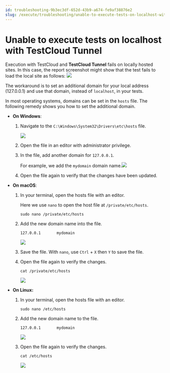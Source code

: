 ```yaml
---
id: troubleshooting-9b3ec3df-652d-43b9-a674-fe9af38876e2
slug: /execute/troubleshooting/unable-to-execute-tests-on-localhost-with-testcloud-tunnel
---
```


# Unable to execute tests on localhost with TestCloud Tunnel

Execution with TestCloud and **TestCloud Tunnel** fails on locally hosted sites. In this case, the report screenshot might show that the test fails to load the local site as follows: <img src="/doc_images/Documents/Execute/Troubleshoot/Troubleshoot_CLI/image/Unable_to_load_localhost.png" />

The workaround is to set an additional domain for your local address \(127.0.0.1\) and use that domain, instead of <code>localhost</code>, in your tests.

In most operating systems, domains can be set in the <code>hosts</code> file. The following remedy shows you how to set the additional domain.

-   **On Windows**:

    1.  Navigate to the <code>C:\Windows\System32\Drivers\etc\hosts</code> file.

        <img src="/doc_images/Documents/Execute/Troubleshoot/Troubleshoot_CLI/image/Windows_hosts_file.png" width={500} />

    2.  Open the file in an editor with administrator privilege.

    3.  In the file, add another domain for <code>127.0.0.1</code>.

        For example, we add the <code>mydomain</code> domain name.<img src="/doc_images/Documents/Execute/Troubleshoot/Troubleshoot_CLI/image/Notepad_hosts_file.png" width={500} />

    4.  Open the file again to verify that the changes have been updated.

-   **On macOS**:

    1.  In your terminal, open the hosts file with an editor.

        Here we use <code>nano</code> to open the host file at <code>/private/etc/hosts</code>.

        ```
        sudo nano /private/etc/hosts
        ```

    2.  Add the new domain name into the file.

        ```
        127.0.0.1       mydomain
        ```

        <img src="/doc_images/Documents/Execute/Troubleshoot/Troubleshoot_CLI/image/macOS_terminal_hosts_file.png" width={500} />

    3.  Save the file. With <code>nano</code>, use <code>Ctrl</code> + <code>X</code> then <code>Y</code> to save the file.

    4.  Open the file again to verify the changes.

        ```
        cat /private/etc/hosts  
        ```

        <img src="/doc_images/Documents/Execute/Troubleshoot/Troubleshoot_CLI/image/macOS_hosts_file_updated.png" width={500} />

-   **On Linux:**

    1.  In your terminal, open the hosts file with an editor.

        ```
        sudo nano /etc/hosts
        ```

    2.  Add the new domain name to the file.

        ```
        127.0.0.1       mydomain
        ```

        <img src="/doc_images/Documents/Execute/Troubleshoot/Troubleshoot_CLI/image/ubuntu_nano_hosts_file.png" width={500} />

    3.  Open the file again to verify the changes.

        ```
        cat /etc/hosts
        ```

        <img src="/doc_images/Documents/Execute/Troubleshoot/Troubleshoot_CLI/image/ubuntu_hosts_file_edited.png" width={500} />